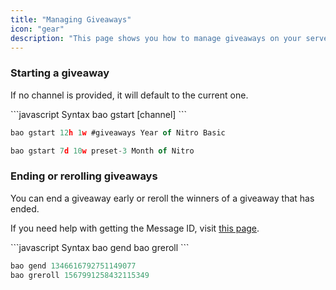 ```yaml
---
title: "Managing Giveaways"
icon: "gear"
description: "This page shows you how to manage giveaways on your server."
---
```


### Starting a giveaway
If no channel is provided, it will default to the current one.

<CodeGroup>
```javascript Syntax
bao gstart <duration> <winners> <preset> [channel] <prize>
```

```javascript Example 1
bao gstart 12h 1w #giveaways Year of Nitro Basic
```


```javascript Example 2
bao gstart 7d 10w preset-3 Month of Nitro
```
</CodeGroup>


### Ending or rerolling giveaways 
You can end a giveaway early or reroll the winners of a giveaway that has ended.

If you need help with getting the Message ID, visit [this page](/resources/message_id).

<CodeGroup>
```javascript Syntax
bao gend <message_id>
bao greroll <message_id>
```

```javascript Example
bao gend 1346616792751149077
bao greroll 1567991258432115349
```
</CodeGroup>